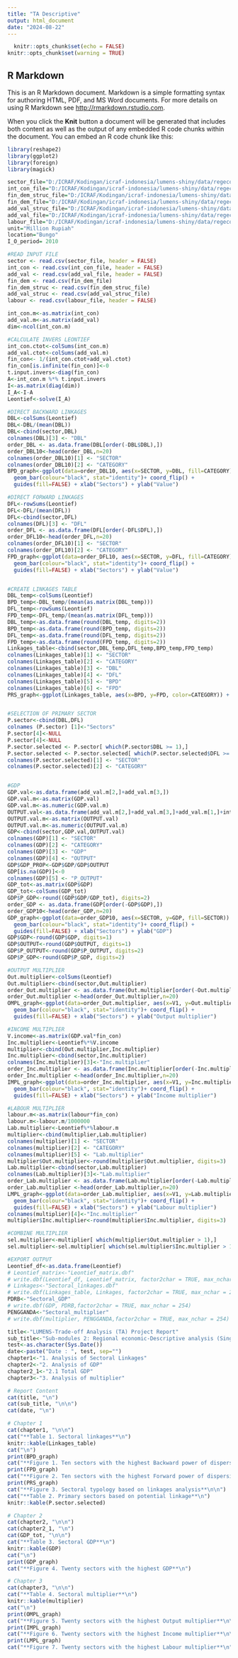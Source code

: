 ```yaml
---
title: "TA Descriptive"
output: html_document
date: "2024-08-22"
---
```


```r
  knitr::opts_chunk$set(echo = FALSE)
knitr::opts_chunk$set(warning = TRUE)
```

## R Markdown

This is an R Markdown document. Markdown is a simple formatting syntax for authoring HTML, PDF, and MS Word documents. For more details on using R Markdown see <http://rmarkdown.rstudio.com>.

When you click the **Knit** button a document will be generated that includes both content as well as the output of any embedded R code chunks within the document. You can embed an R code chunk like this:

```r
library(reshape2)
library(ggplot2)
library(foreign)
library(magick)

sector_file="D:/ICRAF/Kodingan/icraf-indonesia/lumens-shiny/data/regeco/01_sektor.csv"
int_con_file="D:/ICRAF/Kodingan/icraf-indonesia/lumens-shiny/data/regeco/02_intermediate demand.csv"
fin_dem_struc_file="D:/ICRAF/Kodingan/icraf-indonesia/lumens-shiny/data/regeco/03_final demand comp.csv"
fin_dem_file="D:/ICRAF/Kodingan/icraf-indonesia/lumens-shiny/data/regeco/04_final demand.csv"
add_val_struc_file="D:/ICRAF/Kodingan/icraf-indonesia/lumens-shiny/data/regeco/05_added value comp.csv"
add_val_file="D:/ICRAF/Kodingan/icraf-indonesia/lumens-shiny/data/regeco/06_added value.csv"
labour_file="D:/ICRAF/Kodingan/icraf-indonesia/lumens-shiny/data/regeco/07_labour.csv"
unit="Million Rupiah"
location="Bungo"
I_O_period= 2010

#READ INPUT FILE
sector <- read.csv(sector_file, header = FALSE)
int_con <- read.csv(int_con_file, header = FALSE)
add_val <- read.csv(add_val_file, header = FALSE)
fin_dem <- read.csv(fin_dem_file)
fin_dem_struc <- read.csv(fin_dem_struc_file)
add_val_struc <- read.csv(add_val_struc_file)
labour <- read.csv(labour_file, header = FALSE)

int_con.m<-as.matrix(int_con)
add_val.m<-as.matrix(add_val)
dim<-ncol(int_con.m)

#CALCULATE INVERS LEONTIEF
int_con.ctot<-colSums(int_con.m)
add_val.ctot<-colSums(add_val.m)
fin_con<- 1/(int_con.ctot+add_val.ctot)
fin_con[is.infinite(fin_con)]<-0
t.input.invers<-diag(fin_con)
A<-int_con.m %*% t.input.invers
I<-as.matrix(diag(dim))
I_A<-I-A
Leontief<-solve(I_A)

#DIRECT BACKWARD LINKAGES
DBL<-colSums(Leontief)
DBL<-DBL/(mean(DBL))
DBL<-cbind(sector,DBL)
colnames(DBL)[3] <- "DBL"
order_DBL <- as.data.frame(DBL[order(-DBL$DBL),])
order_DBL10<-head(order_DBL,n=20)
colnames(order_DBL10)[1] <- "SECTOR"
colnames(order_DBL10)[2] <- "CATEGORY"
BPD_graph<-ggplot(data=order_DBL10, aes(x=SECTOR, y=DBL, fill=CATEGORY)) + 
  geom_bar(colour="black", stat="identity")+ coord_flip() +  
  guides(fill=FALSE) + xlab("Sectors") + ylab("Value") 

#DIRECT FORWARD LINKAGES
DFL<-rowSums(Leontief)
DFL<-DFL/(mean(DFL))
DFL<-cbind(sector,DFL)
colnames(DFL)[3] <- "DFL"
order_DFL <- as.data.frame(DFL[order(-DFL$DFL),])
order_DFL10<-head(order_DFL,n=20)
colnames(order_DFL10)[1] <- "SECTOR"
colnames(order_DFL10)[2] <- "CATEGORY"
FPD_graph<-ggplot(data=order_DFL10, aes(x=SECTOR, y=DFL, fill=CATEGORY)) + 
  geom_bar(colour="black", stat="identity")+ coord_flip() +  
  guides(fill=FALSE) + xlab("Sectors") + ylab("Value") 


#CREATE LINKAGES TABLE
DBL_temp<-colSums(Leontief)
BPD_temp<-DBL_temp/(mean(as.matrix(DBL_temp)))
DFL_temp<-rowSums(Leontief)
FPD_temp<-DFL_temp/(mean(as.matrix(DFL_temp)))
DBL_temp<-as.data.frame(round(DBL_temp, digits=2))
BPD_temp<-as.data.frame(round(BPD_temp, digits=2))
DFL_temp<-as.data.frame(round(DFL_temp, digits=2))
FPD_temp<-as.data.frame(round(FPD_temp, digits=2))
Linkages_table<-cbind(sector,DBL_temp,DFL_temp,BPD_temp,FPD_temp)
colnames(Linkages_table)[1] <- "SECTOR"
colnames(Linkages_table)[2] <- "CATEGORY"
colnames(Linkages_table)[3] <- "DBL"
colnames(Linkages_table)[4] <- "DFL"
colnames(Linkages_table)[5] <- "BPD"
colnames(Linkages_table)[6] <- "FPD"
PRS_graph<-ggplot(Linkages_table, aes(x=BPD, y=FPD, color=CATEGORY)) + geom_point(shape=19, size=5) + geom_hline(aes(yintercept=1), colour="#BB0000", linetype="dashed") + geom_vline(aes(xintercept=1), colour="#BB0000", linetype="dashed")


#SELECTION OF PRIMARY SECTOR
P.sector<-cbind(DBL,DFL)
colnames (P.sector) [1]<-"Sectors"
P.sector[4]<-NULL
P.sector[4]<-NULL
P.sector.selected <- P.sector[ which(P.sector$DBL >= 1),]
P.sector.selected <- P.sector.selected[ which(P.sector.selected$DFL >= 1),]
colnames(P.sector.selected)[1] <- "SECTOR"
colnames(P.sector.selected)[2] <- "CATEGORY"


#GDP
GDP.val<-as.data.frame(add_val.m[2,]+add_val.m[3,])
GDP.val.m<-as.matrix(GDP.val)
GDP.val.m<-as.numeric(GDP.val.m)
OUTPUT.val<-as.data.frame(add_val.m[2,]+add_val.m[3,]+add_val.m[1,]+int_con.ctot)
OUTPUT.val.m<-as.matrix(OUTPUT.val)
OUTPUT.val.m<-as.numeric(OUTPUT.val.m)
GDP<-cbind(sector,GDP.val,OUTPUT.val)
colnames(GDP)[1] <- "SECTOR"
colnames(GDP)[2] <- "CATEGORY"
colnames(GDP)[3] <- "GDP"
colnames(GDP)[4] <- "OUTPUT"
GDP$GDP_PROP<-GDP$GDP/GDP$OUTPUT
GDP[is.na(GDP)]<-0
colnames(GDP)[5] <- "P_OUTPUT"
GDP_tot<-as.matrix(GDP$GDP)
GDP_tot<-colSums(GDP_tot)
GDP$P_GDP<-round((GDP$GDP/GDP_tot), digits=2)
order_GDP <- as.data.frame(GDP[order(-GDP$GDP),])
order_GDP10<-head(order_GDP,n=20)
GDP_graph<-ggplot(data=order_GDP10, aes(x=SECTOR, y=GDP, fill=SECTOR)) + 
  geom_bar(colour="black", stat="identity")+ coord_flip() +  
  guides(fill=FALSE) + xlab("Sectors") + ylab("GDP") 
GDP$GDP<-round(GDP$GDP, digits=1)
GDP$OUTPUT<-round(GDP$OUTPUT, digits=1)
GDP$P_OUTPUT<-round(GDP$P_OUTPUT, digits=2)
GDP$P_GDP<-round(GDP$P_GDP, digits=2)

#OUTPUT MULTIPLIER 
Out.multiplier<-colSums(Leontief)
Out.multiplier<-cbind(sector,Out.multiplier)
order_Out.multiplier <- as.data.frame(Out.multiplier[order(-Out.multiplier$Out.multiplier),])
order_Out.multiplier <-head(order_Out.multiplier,n=20)
OMPL_graph<-ggplot(data=order_Out.multiplier, aes(x=V1, y=Out.multiplier, fill=V2)) + 
  geom_bar(colour="black", stat="identity")+ coord_flip() +  
  guides(fill=FALSE) + xlab("Sectors") + ylab("Output multiplier")

#INCOME MULTIPLIER
V.income<-as.matrix(GDP.val*fin_con)
Inc.multiplier<-Leontief%*%V.income
multiplier<-cbind(Out.multiplier,Inc.multiplier)
Inc.multiplier<-cbind(sector,Inc.multiplier)
colnames(Inc.multiplier)[3]<-"Inc.multiplier"
order_Inc.multiplier <- as.data.frame(Inc.multiplier[order(-Inc.multiplier$Inc.multiplier),])
order_Inc.multiplier <-head(order_Inc.multiplier,n=20)
IMPL_graph<-ggplot(data=order_Inc.multiplier, aes(x=V1, y=Inc.multiplier, fill=V2)) + 
  geom_bar(colour="black", stat="identity")+ coord_flip() +  
  guides(fill=FALSE) + xlab("Sectors") + ylab("Income multiplier") 

#LABOUR MULTIPLIER
labour.m<-as.matrix(labour*fin_con)
labour.m<-labour.m/1000000
Lab.multiplier<-Leontief%*%labour.m
multiplier<-cbind(multiplier,Lab.multiplier)
colnames(multiplier)[1] <- "SECTOR"
colnames(multiplier)[2] <- "CATEGORY"
colnames(multiplier)[5] <- "Lab.multiplier"
multiplier$Out.multiplier<-round(multiplier$Out.multiplier, digits=3)
Lab.multiplier<-cbind(sector,Lab.multiplier)
colnames(Lab.multiplier)[3]<-"Lab.multiplier"
order_Lab.multiplier <- as.data.frame(Lab.multiplier[order(-Lab.multiplier$Lab.multiplier),])
order_Lab.multiplier <-head(order_Lab.multiplier,n=20)
LMPL_graph<-ggplot(data=order_Lab.multiplier, aes(x=V1, y=Lab.multiplier, fill=V2)) + 
  geom_bar(colour="black", stat="identity")+ coord_flip() +  
  guides(fill=FALSE) + xlab("Sectors") + ylab("Labour multiplier")
colnames(multiplier)[4]<-"Inc.multiplier"
multiplier$Inc.multiplier<-round(multiplier$Inc.multiplier, digits=3)

#COMBINE MULTIPLIER
sel.multiplier<-multiplier[ which(multiplier$Out.multiplier > 1),]
sel.multiplier<-sel.multiplier[ which(sel.multiplier$Inc.multiplier > 1),]

#EXPORT OUTPUT
Leontief_df<-as.data.frame(Leontief)
# Leontief_matrix<-"Leontief_matrix.dbf"
# write.dbf(Leontief_df, Leontief_matrix, factor2char = TRUE, max_nchar = 254)
# Linkages<-"Sectoral_linkages.dbf"
# write.dbf(Linkages_table, Linkages, factor2char = TRUE, max_nchar = 254)
PDRB<-"Sectoral_GDP"
# write.dbf(GDP, PDRB,factor2char = TRUE, max_nchar = 254)
PENGGANDA<-"Sectoral_multiplier"
# write.dbf(multiplier, PENGGANDA,factor2char = TRUE, max_nchar = 254)
```


```r
title<-"LUMENS-Trade-off Analysis (TA) Project Report"
sub_title<-"Sub-modules 2: Regional economic-Descriptive analysis (Single I-O)"
test<-as.character(Sys.Date())
date<-paste("Date : ", test, sep="")
chapter1<-"1. Analysis of Sectoral Linkages"
chapter2<-"2. Analysis of GDP"
chapter2_1<-"2.1 Total GDP"
chapter3<-"3. Analysis of multiplier"

# Report Content
cat(title, "\n")
cat(sub_title, "\n\n")
cat(date, "\n")

# Chapter 1
cat(chapter1, "\n\n")
cat("**Table 1. Sectoral linkages**\n")
knitr::kable(Linkages_table)
cat("\n")
print(BPD_graph)
cat("**Figure 1. Ten sectors with the highest Backward power of dispersion**\n\n")
print(FPD_graph)
cat("**Figure 2. Ten sectors with the highest Forward power of dispersion**\n\n")
print(PRS_graph)
cat("**Figure 3. Sectoral typology based on linkages analysis**\n\n")
cat("**Table 2. Primary sectors based on potential linkage**\n")
knitr::kable(P.sector.selected)

# Chapter 2
cat(chapter2, "\n\n")
cat(chapter2_1, "\n")
cat(GDP_tot, "\n\n")
cat("**Table 3. Sectoral GDP**\n")
knitr::kable(GDP)
cat("\n")
print(GDP_graph)
cat("**Figure 4. Twenty sectors with the highest GDP**\n")

# Chapter 3
cat(chapter3, "\n\n")
cat("**Table 4. Sectoral multiplier**\n")
knitr::kable(multiplier)
cat("\n")
print(OMPL_graph)
cat("**Figure 5. Twenty sectors with the highest Output multiplier**\n\n")
print(IMPL_graph)
cat("**Figure 6. Twenty sectors with the highest Income multiplier**\n\n")
print(LMPL_graph)
cat("**Figure 7. Twenty sectors with the highest Labour multiplier**\n")
```